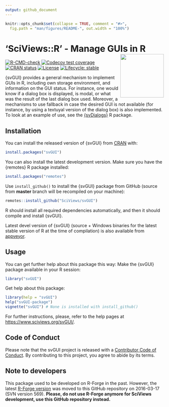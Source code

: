 ```yaml
---
output: github_document
---
```


<!-- README.md is generated from README.Rmd. Please edit that file -->

```r
knitr::opts_chunk$set(collapse = TRUE, comment = "#>",
  fig.path = "man/figures/README-", out.width = "100%")
```

# 'SciViews::R' - Manage GUIs in R <a href="https://www.sciviews.org/svGUI"><img src="man/figures/logo.png" align="right" height="138" /></a>

<!-- badges: start -->
[![R-CMD-check](https://github.com/SciViews/svGUI/actions/workflows/R-CMD-check.yaml/badge.svg)](https://github.com/SciViews/svGUI/actions/workflows/R-CMD-check.yaml)
[![Codecov test coverage](https://img.shields.io/codecov/c/github/SciViews/svGUI/main.svg)](https://app.codecov.io/gh/SciViews/svGUI?branch=main) 
[![CRAN status](https://www.r-pkg.org/badges/version/svGUI)](https://cran.r-project.org/package=svGUI) 
[![License](https://img.shields.io/badge/license-GPL-blue.svg)](https://www.gnu.org/licenses/gpl-2.0.html)
[![Lifecycle: stable](https://img.shields.io/badge/lifecycle-stable-brightgreen.svg)](https://www.tidyverse.org/lifecycle/#stable)
<!-- badges: end -->

{svGUI} provides a general mechanism to implement GUIs in R, including own storage environment, and information on the GUI status. For instance, one would know if a dialog box is displayed, is modal, or what was the result of the last dialog box used. Moreover, a mechanisms to use fallback in case the desired GUI is not available (for instance, by using a textuyal version of the dialog box) is also implemented. To look at an example of use, see the [{svDialogs}](https://github.com/SciViews/svDialogs) R package.

## Installation

You can install the released version of {svGUI} from [CRAN](https://CRAN.R-project.org) with:

``` r
install.packages("svGUI")
```

You can also install the latest development version. Make sure you have the {remotes} R package installed:

``` r
install.packages("remotes")
```

Use `install_github()` to install the {svGUI} package from GitHub (source from **master** branch will be recompiled on your machine):

``` r
remotes::install_github("SciViews/svGUI")
```

R should install all required dependencies automatically, and then it should compile and install {svGUI}.

Latest devel version of {svGUI} (source + Windows binaries for the latest stable version of R at the time of compilation) is also available from [appveyor](https://ci.appveyor.com/project/phgrosjean/svGUI/build/artifacts).

## Usage

You can get further help about this package this way: Make the {svGUI} package available in your R session:

``` r
library("svGUI")
```

Get help about this package:

``` r
library(help = "svGUI")
help("svGUI-package")
vignette("svGUI") # None is installed with install_github()
```

For further instructions, please, refer to the help pages at <https://www.sciviews.org/svGUI/>.

## Code of Conduct

Please note that the svGUI project is released with a [Contributor Code of Conduct](https://contributor-covenant.org/version/2/0/CODE_OF_CONDUCT.html). By contributing to this project, you agree to abide by its terms.

## Note to developers

This package used to be developed on R-Forge in the past. However, the latest [R-Forge version](https://r-forge.r-project.org/projects/sciviews/) was moved to this GitHub repository on 2016-03-17 (SVN version 569). **Please, do not use R-Forge anymore for SciViews development, use this GitHub repository instead.**
